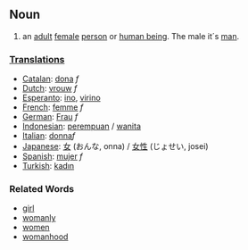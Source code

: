 ==Noun==
# an [[adult]] [[female]] [[person]] or [[w:human being|human being]]. The male it´s [[man]].

===[[Translation]]s===
*[[Catalan]]: [[dona]] ''f''
*[[Dutch]]: [[vrouw]] ''f''
*[[Esperanto]]: [[ino]], [[virino]]
*[[French]]: [[femme]] ''f''
*[[German]]: [[Frau]] ''f''
*[[Indonesian]]: [[perempuan]] / [[wanita]]
*[[Italian]]: [[donna]]''f''
*[[Japanese]]: [[女]] (おんな, onna) / [[女性]] (じょせい, josei)
*[[Spanish]]: [[mujer]] ''f''
*[[Turkish]]: [[kadın]]

===Related Words===
*[[girl]]
*[[womanly]]
*[[women]]
*[[womanhood]]